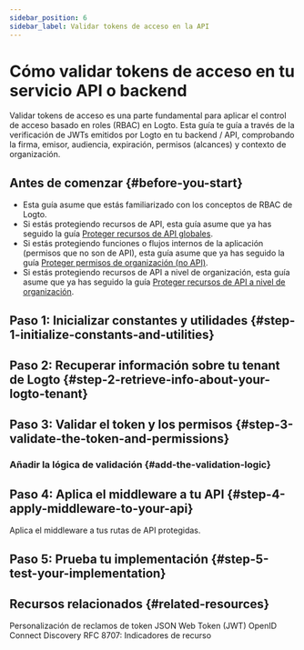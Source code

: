 ```yaml
---
sidebar_position: 6
sidebar_label: Validar tokens de acceso en la API
---
```




# Cómo validar tokens de acceso en tu servicio API o backend

Validar tokens de acceso es una parte fundamental para aplicar el control de acceso basado en roles (RBAC) en Logto. Esta guía te guía a través de la verificación de JWTs emitidos por Logto en tu backend / API, comprobando la firma, emisor, audiencia, expiración, permisos (alcances) y contexto de organización.

## Antes de comenzar \{#before-you-start}

- Esta guía asume que estás familiarizado con los conceptos de RBAC de Logto.
- Si estás protegiendo recursos de API, esta guía asume que ya has seguido la guía [Proteger recursos de API globales](/authorization/global-api-resources).
- Si estás protegiendo funciones o flujos internos de la aplicación (permisos que no son de API), esta guía asume que ya has seguido la guía [Proteger permisos de organización (no API)](/authorization/organization-permissions).
- Si estás protegiendo recursos de API a nivel de organización, esta guía asume que ya has seguido la guía [Proteger recursos de API a nivel de organización](/authorization/organization-level-api-resources).

## Paso 1: Inicializar constantes y utilidades \{#step-1-initialize-constants-and-utilities}

<InitConstsAndUtils />

<Tabs groupId="api-language">
  <TabItem value="node" label="Node.js">
    <NodeInit />
  </TabItem>
  <TabItem value="python" label="Python">
    <PythonInit />
  </TabItem>
  <TabItem value="go" label="Go">
    <GoInit />
  </TabItem>
  <TabItem value="java" label="Java">
    <JavaInit />
  </TabItem>
  <TabItem value="dotnet" label=".NET">
    <DotNetInit />
  </TabItem>
  <TabItem value="php" label="PHP">
    <PhpInit />
  </TabItem>
  <TabItem value="ruby" label="Ruby">
    <RubyInit />
  </TabItem>
  <TabItem value="rust" label="Rust">
    <RustInit />
  </TabItem>
</Tabs>

## Paso 2: Recuperar información sobre tu tenant de Logto \{#step-2-retrieve-info-about-your-logto-tenant}

<RetrieveInfoAboutLogtoTenant />

## Paso 3: Validar el token y los permisos \{#step-3-validate-the-token-and-permissions}

<ValidateTokenAndPermissions />

### Añadir la lógica de validación \{#add-the-validation-logic}

<Tabs groupId="api-language">
  <TabItem value="node" label="Node.js">
    <NodeAddValidationLogic />
  </TabItem>
  <TabItem value="python" label="Python">
    <PythonAddValidationLogic />
  </TabItem>
  <TabItem value="go" label="Go">
    <GoAddValidationLogic />
  </TabItem>
  <TabItem value="java" label="Java">
    <JavaAddValidationLogic />
  </TabItem>
  <TabItem value="dotnet" label=".NET">
    <DotNetAddValidationLogic />
  </TabItem>
  <TabItem value="php" label="PHP">
    <PhpAddValidationLogic />
  </TabItem>
  <TabItem value="ruby" label="Ruby">
    <RubyAddValidationLogic />
  </TabItem>
  <TabItem value="rust" label="Rust">
    <RustAddValidationLogic />
  </TabItem>
</Tabs>

## Paso 4: Aplica el middleware a tu API \{#step-4-apply-middleware-to-your-api}

Aplica el middleware a tus rutas de API protegidas.

<Tabs groupId="api-language">
  <TabItem value="node" label="Node.js">
    <NodeApplyMiddleware />
  </TabItem>
  <TabItem value="python" label="Python">
    <PythonApplyMiddleware />
  </TabItem>
  <TabItem value="go" label="Go">
    <GoApplyMiddleware />
  </TabItem>
  <TabItem value="java" label="Java">
    <JavaApplyMiddleware />
  </TabItem>
  <TabItem value="dotnet" label=".NET">
    <DotNetApplyMiddleware />
  </TabItem>
  <TabItem value="php" label="PHP">
    <PhpApplyMiddleware />
  </TabItem>
  <TabItem value="ruby" label="Ruby">
    <RubyApplyMiddleware />
  </TabItem>
  <TabItem value="rust" label="Rust">
    <RustApplyMiddleware />
  </TabItem>
</Tabs>

## Paso 5: Prueba tu implementación \{#step-5-test-your-implementation}

<TestYourImplementation />

## Recursos relacionados \{#related-resources}

<Url href="/developers/custom-token-claims">Personalización de reclamos de token</Url>
<Url href="https://auth.wiki/jwt">JSON Web Token (JWT)</Url>
<Url href="https://openid.net/specs/openid-connect-discovery-1_0.html">
  OpenID Connect Discovery
</Url>
<Url href="https://www.rfc-editor.org/rfc/rfc8707.html">RFC 8707: Indicadores de recurso</Url>
